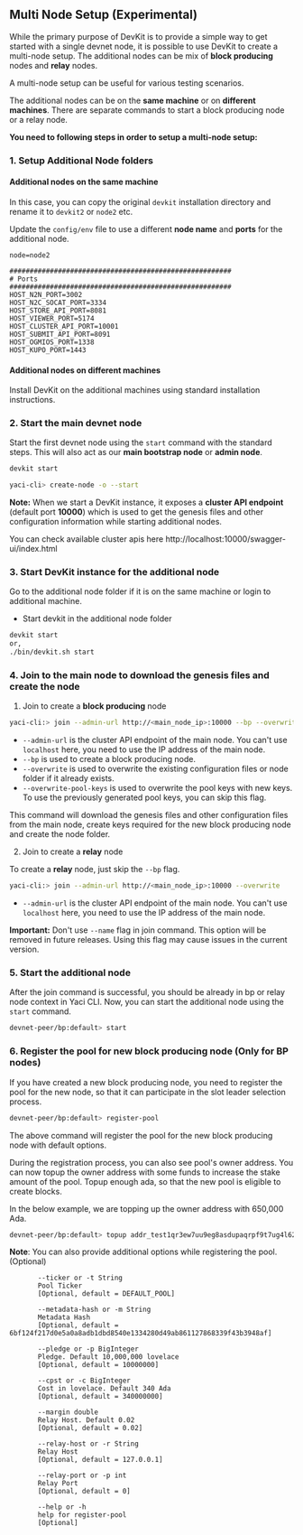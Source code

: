 ## Multi Node Setup (Experimental)

While the primary purpose of DevKit is to provide a simple way to get started with a single devnet node, it is possible to use
DevKit to create a multi-node setup. The additional nodes can be mix of **block producing** nodes and **relay** nodes.

A multi-node setup can be useful for various testing scenarios.

The additional nodes can be on the **same machine** or on **different machines**. There are separate commands to start a block producing node or a relay node.

**You need to following steps in order to setup a multi-node setup:**

### 1. Setup Additional Node folders

#### Additional nodes on the same machine

In this case, you can copy the original `devkit` installation directory and rename it to `devkit2` or `node2` etc.

Update the `config/env` file to use a different **node name** and **ports** for the additional node.

```
node=node2

#######################################################
# Ports
#######################################################
HOST_N2N_PORT=3002
HOST_N2C_SOCAT_PORT=3334
HOST_STORE_API_PORT=8081
HOST_VIEWER_PORT=5174
HOST_CLUSTER_API_PORT=10001
HOST_SUBMIT_API_PORT=8091
HOST_OGMIOS_PORT=1338
HOST_KUPO_PORT=1443
```

#### Additional nodes on different machines

Install DevKit on the additional machines using standard installation instructions.

### 2. Start the main devnet node

Start the first devnet node using the `start` command with the standard steps. This will also act as our **main bootstrap node** or **admin node**.

```bash
devkit start

yaci-cli> create-node -o --start
```

**Note:** When we start a DevKit instance, it exposes a **cluster API endpoint** (default port **10000**) which is used to get the genesis files and other configuration
information while starting additional nodes.

You can check available cluster apis here http://localhost:10000/swagger-ui/index.html

### 3. Start DevKit instance for the additional node

Go to the additional node folder if it is on the same machine or login to additional machine.

- Start devkit in the additional node folder

```bash
devkit start
or,
./bin/devkit.sh start
```

### 4. Join to the main node to download the genesis files and create the node

1. Join to create a **block producing** node

```bash
yaci-cli:> join --admin-url http://<main_node_ip>:10000 --bp --overwrite --overwrite--pool-keys
```

- `--admin-url` is the cluster API endpoint of the main node. You can't use `localhost` here, you need to use the IP address of the main node.
- `--bp` is used to create a block producing node.
- `--overwrite` is used to overwrite the existing configuration files or node folder if it already exists.
- `--overwrite-pool-keys` is used to overwrite the pool keys with new keys. To use the previously generated pool keys, you can skip this flag.

This command will download the genesis files and other configuration files from the main node, create keys required
for the new block producing node and create the node folder.

2. Join to create a **relay** node

To create a **relay** node, just skip the `--bp` flag.

```bash
yaci-cli:> join --admin-url http://<main_node_ip>:10000 --overwrite
```

- `--admin-url` is the cluster API endpoint of the main node. You can't use `localhost` here, you need to use the IP address of the main node.

**Important:** Don't use `--name` flag in join command. This option will be removed in future releases. Using this flag may cause issues in the current version.

### 5. Start the additional node

After the join command is successful, you should be already in bp or relay node context in Yaci CLI.
Now, you can start the additional node using the `start` command.

```bash
devnet-peer/bp:default> start
```

### 6. Register the pool for new block producing node (Only for BP nodes)

If you have created a new block producing node, you need to register the pool for the new node, so that it can participate in the slot leader selection process.

```bash
devnet-peer/bp:default> register-pool
```

The above command will register the pool for the new block producing node with default options.

During the registration process, you can also see pool's owner address. You can now topup the owner address with some funds
to increase the stake amount of the pool. Topup enough ada, so that the new pool is eligible to create blocks.

In the below example, we are topping up the owner address with 650,000 Ada.

```bash
devnet-peer/bp:default> topup addr_test1qr3ew7uu9eg8asdupaqrpf9t7ug4l62jcxnpy96vl68xhwmvnkyw67tk4wptp7ggdsxw7ty5pwt4s4jjp7ykx68wrzwszqdxm8 650000
```

**Note**: You can also provide additional options while registering the pool. (Optional)

```
       --ticker or -t String
       Pool Ticker
       [Optional, default = DEFAULT_POOL]

       --metadata-hash or -m String
       Metadata Hash
       [Optional, default = 6bf124f217d0e5a0a8adb1dbd8540e1334280d49ab861127868339f43b3948af]

       --pledge or -p BigInteger
       Pledge. Default 10,000,000 lovelace
       [Optional, default = 10000000]

       --cpst or -c BigInteger
       Cost in lovelace. Default 340 Ada
       [Optional, default = 340000000]

       --margin double
       Relay Host. Default 0.02
       [Optional, default = 0.02]

       --relay-host or -r String
       Relay Host
       [Optional, default = 127.0.0.1]

       --relay-port or -p int
       Relay Port
       [Optional, default = 0]

       --help or -h
       help for register-pool
       [Optional]
```




